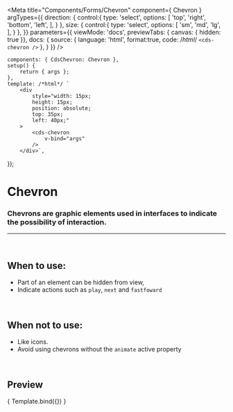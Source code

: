 
<Meta
	title="Components/Forms/Chevron"
	component={ Chevron }
	argTypes={{
		direction: {
			control:{
				type: 'select',
				options: [
					'top',
					'right',
					'bottom',
					'left',
				],
			}
		},
		size: {
			control:{
				type: 'select',
				options: [
					'sm',
					'md',
					'lg',
				],
			}
		},
	}}
	parameters={{
		viewMode: 'docs',
		previewTabs: { canvas: { hidden: true }},
		docs: {
			source: {
				language: 'html',
				format:true,
				code: /*html*/ 
`<cds-chevron />`
			},
		}
	}}
/>

	components: { CdsChevron: Chevron },
	setup() {
		return { args };
	},
	template: /*html*/ `
		<div
			style="width: 15px;
			height: 15px;
			position: absolute;
			top: 35px;
			left: 40px;"
		>
			<cds-chevron
				v-bind="args" 
			/>
		</div>`,
});


# Chevron

### Chevrons are graphic elements used in interfaces to indicate the possibility of interaction.
---
<br />

## When to use:
- Part of an element can be hidden from view,
- Indicate actions such as `play`, `next` and `fastfoward`


<br />

## When not to use:
- Like icons.
- Avoid using chevrons without the  `animate` active property

<br />

## Preview

<Canvas>
	<Story
		name="Chevron"
	>
		{ Template.bind({}) }
	</Story>
</Canvas>

<ArgsTable story="Chevron" />
